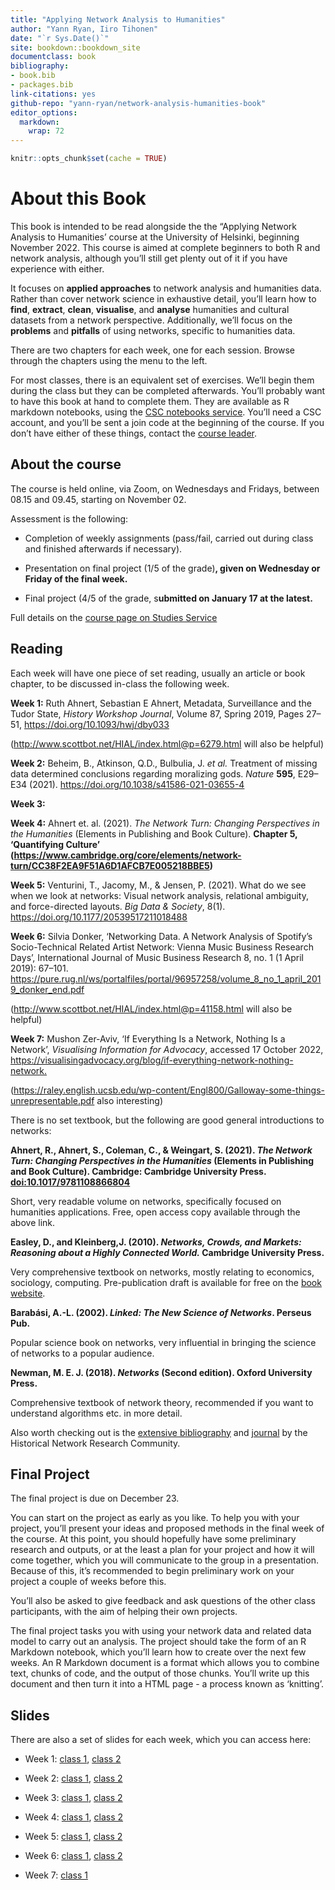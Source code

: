 ```yaml
---
title: "Applying Network Analysis to Humanities"
author: "Yann Ryan, Iiro Tihonen"
date: "`r Sys.Date()`"
site: bookdown::bookdown_site
documentclass: book
bibliography:
- book.bib
- packages.bib
link-citations: yes
github-repo: "yann-ryan/network-analysis-humanities-book"
editor_options: 
  markdown: 
    wrap: 72
---
```

```r
knitr::opts_chunk$set(cache = TRUE) 
```

# About this Book

This book is intended to be read alongside the the "Applying Network
Analysis to Humanities' course at the University of Helsinki, beginning
November 2022. This course is aimed at complete beginners to both R and
network analysis, although you'll still get plenty out of it if you have
experience with either.

It focuses on **applied approaches** to network analysis and humanities
data. Rather than cover network science in exhaustive detail, you'll
learn how to **find**, **extract**, **clean**, **visualise**, and
**analyse** humanities and cultural datasets from a network perspective.
Additionally, we'll focus on the **problems** and **pitfalls** of using
networks, specific to humanities data.

There are two chapters for each week, one for each session. Browse
through the chapters using the menu to the left.

For most classes, there is an equivalent set of exercises. We'll begin
them during the class but they can be completed afterwards. You'll
probably want to have this book at hand to complete them. They are
available as R markdown notebooks, using the [CSC notebooks
service](https://notebooks.rahtiapp.fi/welcome). You'll need a CSC
account, and you'll be sent a join code at the beginning of the course.
If you don't have either of these things, contact the [course
leader](mailto:yann.ryan@helinki.fi).

## About the course

The course is held online, via Zoom, on Wednesdays and Fridays, between
08.15 and 09.45, starting on November 02.

Assessment is the following:

-   Completion of weekly assignments (pass/fail, carried out during
    class and finished afterwards if necessary).

-   Presentation on final project (1/5 of the grade)**, given on
    Wednesday or Friday of the final week.**

-   Final project (4/5 of the grade, s**ubmitted on January 17 at the
    latest.**

Full details on the [course page on Studies
Service](https://studies.helsinki.fi/courses/cur/hy-opt-cur-2223-7c9cdedc-fc7b-4e66-b793-1dbe0db868b7)

## Reading

Each week will have one piece of set reading, usually an article or book
chapter, to be discussed in-class the following week.

**Week 1:** Ruth Ahnert, Sebastian E Ahnert, Metadata, Surveillance and
the Tudor State, *History Workshop Journal*, Volume 87, Spring 2019,
Pages 27--51, <https://doi.org/10.1093/hwj/dby033>

([http://www.scottbot.net/HIAL/index.html\@p=6279.html](http://www.scottbot.net/HIAL/index.html@p=6279.html)
will also be helpful)

**Week 2:** Beheim, B., Atkinson, Q.D., Bulbulia, J. *et al.* Treatment
of missing data determined conclusions regarding moralizing gods.
*Nature* **595**, E29--E34 (2021).
<https://doi.org/10.1038/s41586-021-03655-4>

**Week 3:**

**Week 4:** Ahnert et. al. (2021). *The Network Turn: Changing
Perspectives in the Humanities* (Elements in Publishing and Book
Culture). **Chapter 5, 'Quantifying Culture'
(<https://www.cambridge.org/core/elements/network-turn/CC38F2EA9F51A6D1AFCB7E005218BBE5>)**

**Week 5:** Venturini, T., Jacomy, M., & Jensen, P. (2021). What do we
see when we look at networks: Visual network analysis, relational
ambiguity, and force-directed layouts. *Big Data & Society*, 8(1).
<https://doi.org/10.1177/20539517211018488>

**Week 6:** Silvia Donker, 'Networking Data. A Network Analysis of
Spotify's Socio-Technical Related Artist Network: Vienna Music Business
Research Days', International Journal of Music Business Research 8, no.
1 (1 April 2019): 67--101.
<https://pure.rug.nl/ws/portalfiles/portal/96957258/volume_8_no_1_april_2019_donker_end.pdf>

([http://www.scottbot.net/HIAL/index.html\@p=41158.html](http://www.scottbot.net/HIAL/index.html@p=41158.html)
will also be helpful)

**Week 7:** Mushon Zer-Aviv, 'If Everything Is a Network, Nothing Is a
Network', *Visualising Information for Advocacy*, accessed 17 October
2022,
<https://visualisingadvocacy.org/blog/if-everything-network-nothing-network.>

(<https://raley.english.ucsb.edu/wp-content/Engl800/Galloway-some-things-unrepresentable.pdf>
also interesting)

There is no set textbook, but the following are good general
introductions to networks:

**Ahnert, R., Ahnert, S., Coleman, C., & Weingart, S. (2021). *The
Network Turn: Changing Perspectives in the Humanities* (Elements in
Publishing and Book Culture). Cambridge: Cambridge University Press.
<doi:10.1017/9781108866804>**

Short, very readable volume on networks, specifically focused on
humanities applications. Free, open access copy available through the
above link.

**Easley, D., and Kleinberg,J. (2010). *Networks, Crowds, and Markets:
Reasoning about a Highly Connected World.* Cambridge University Press.**

Very comprehensive textbook on networks, mostly relating to economics,
sociology, computing. Pre-publication draft is available for free on the
[book website](https://www.cs.cornell.edu/home/kleinber/networks-book/).

**Barabási, A.-L. (2002). *Linked: The New Science of Networks*. Perseus
Pub.**

Popular science book on networks, very influential in bringing the
science of networks to a popular audience.

**Newman, M. E. J. (2018). *Networks* (Second edition). Oxford
University Press.**

Comprehensive textbook of network theory, recommended if you want to
understand algorithms etc. in more detail.

Also worth checking out is the [extensive
bibliography](https://historicalnetworkresearch.org/bibliography/) and
[journal](https://jhnr.uni.lu/index.php/jhnr) by the Historical Network
Research Community.

## Final Project

The final project is due on December 23.

You can start on the project as early as you like. To help you with your
project, you'll present your ideas and proposed methods in the final
week of the course. At this point, you should hopefully have some
preliminary research and outputs, or at the least a plan for your
project and how it will come together, which you will communicate to the
group in a presentation. Because of this, it's recommended to begin
preliminary work on your project a couple of weeks before this.

You'll also be asked to give feedback and ask questions of the other
class participants, with the aim of helping their own projects.

The final project tasks you with using your network data and related
data model to carry out an analysis. The project should take the form of
an R Markdown notebook, which you'll learn how to create over the next
few weeks. An R Markdown document is a format which allows you to
combine text, chunks of code, and the output of those chunks. You'll
write up this document and then turn it into a HTML page - a process
known as 'knitting'.

## Slides

There are also a set of slides for each week, which you can access here:

-   Week 1: [class
    1](https://comhis.github.io/applying-network-analysis-to-humanities/slides/1-1-introduction.html),
    [class
    2](https://comhis.github.io/applying-network-analysis-to-humanities/slides/1-2-intro-to-r.html)

-   Week 2: [class
    1](https://comhis.github.io/applying-network-analysis-to-humanities/slides/2-1-network-data.html),
    [class
    2](https://comhis.github.io/applying-network-analysis-to-humanities/slides/2-2-data-cleaning.html)

-   Week 3: [class
    1](https://comhis.github.io/applying-network-analysis-to-humanities/slides/3-1-fundamentals-data-modelling.html),
    [class
    2](https://comhis.github.io/applying-network-analysis-to-humanities/slides/3-2-building-data-model.html)

-   Week 4: [class
    1](https://comhis.github.io/applying-network-analysis-to-humanities/slides/4-1-fundamentals.html),
    [class
    2](https://comhis.github.io/applying-network-analysis-to-humanities/slides/4-2-networks-with-r.html)

-   Week 5: [class
    1](https://comhis.github.io/applying-network-analysis-to-humanities/slides/5-1-visualising-with-ggraph.html),
    [class
    2](https://comhis.github.io/applying-network-analysis-to-humanities/slides/visualising-gephi.html)

-   Week 6: [class
    1](https://comhis.github.io/applying-network-analysis-to-humanities/slides/bipartite-networks.html),
    [class
    2](https://comhis.github.io/applying-network-analysis-to-humanities/slides/6-2-literary-linguistic.html)

-   Week 7: [class
    1](https://comhis.github.io/applying-network-analysis-to-humanities/slides/7-reflections.html)
